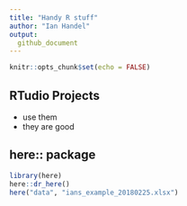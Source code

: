 ```yaml
---
title: "Handy R stuff"
author: "Ian Handel"
output:
  github_document
---
```


```r
knitr::opts_chunk$set(echo = FALSE)
```

## RTudio Projects

- use them
- they are good


## here:: package

```r
library(here)
here::dr_here()
here("data", "ians_example_20180225.xlsx")
```




